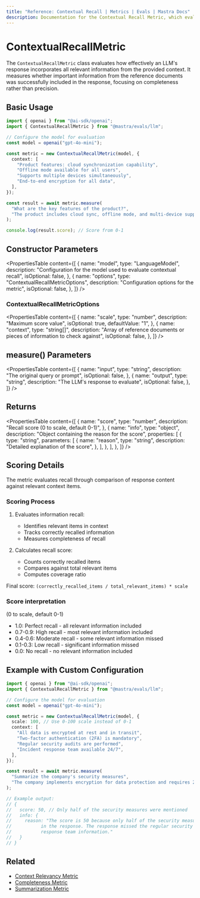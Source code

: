 ```yaml
---
title: "Reference: Contextual Recall | Metrics | Evals | Mastra Docs"
description: Documentation for the Contextual Recall Metric, which evaluates the completeness of LLM responses in incorporating relevant context.
---
```


# ContextualRecallMetric

The `ContextualRecallMetric` class evaluates how effectively an LLM's response incorporates all relevant information from the provided context. It measures whether important information from the reference documents was successfully included in the response, focusing on completeness rather than precision.

## Basic Usage

```typescript
import { openai } from "@ai-sdk/openai";
import { ContextualRecallMetric } from "@mastra/evals/llm";

// Configure the model for evaluation
const model = openai("gpt-4o-mini");

const metric = new ContextualRecallMetric(model, {
  context: [
    "Product features: cloud synchronization capability",
    "Offline mode available for all users",
    "Supports multiple devices simultaneously",
    "End-to-end encryption for all data",
  ],
});

const result = await metric.measure(
  "What are the key features of the product?",
  "The product includes cloud sync, offline mode, and multi-device support.",
);

console.log(result.score); // Score from 0-1
```

## Constructor Parameters

<PropertiesTable
  content={[
    {
      name: "model",
      type: "LanguageModel",
      description:
        "Configuration for the model used to evaluate contextual recall",
      isOptional: false,
    },
    {
      name: "options",
      type: "ContextualRecallMetricOptions",
      description: "Configuration options for the metric",
      isOptional: false,
    },
  ]}
/>

### ContextualRecallMetricOptions

<PropertiesTable
  content={[
    {
      name: "scale",
      type: "number",
      description: "Maximum score value",
      isOptional: true,
      defaultValue: "1",
    },
    {
      name: "context",
      type: "string[]",
      description:
        "Array of reference documents or pieces of information to check against",
      isOptional: false,
    },
  ]}
/>

## measure() Parameters

<PropertiesTable
  content={[
    {
      name: "input",
      type: "string",
      description: "The original query or prompt",
      isOptional: false,
    },
    {
      name: "output",
      type: "string",
      description: "The LLM's response to evaluate",
      isOptional: false,
    },
  ]}
/>

## Returns

<PropertiesTable
  content={[
    {
      name: "score",
      type: "number",
      description: "Recall score (0 to scale, default 0-1)",
    },
    {
      name: "info",
      type: "object",
      description: "Object containing the reason for the score",
      properties: [
        {
          type: "string",
          parameters: [
            {
              name: "reason",
              type: "string",
              description: "Detailed explanation of the score",
            },
          ],
        },
      ],
    },
  ]}
/>

## Scoring Details

The metric evaluates recall through comparison of response content against relevant context items.

### Scoring Process

1. Evaluates information recall:

   - Identifies relevant items in context
   - Tracks correctly recalled information
   - Measures completeness of recall

2. Calculates recall score:
   - Counts correctly recalled items
   - Compares against total relevant items
   - Computes coverage ratio

Final score: `(correctly_recalled_items / total_relevant_items) * scale`

### Score interpretation

(0 to scale, default 0-1)

- 1.0: Perfect recall - all relevant information included
- 0.7-0.9: High recall - most relevant information included
- 0.4-0.6: Moderate recall - some relevant information missed
- 0.1-0.3: Low recall - significant information missed
- 0.0: No recall - no relevant information included

## Example with Custom Configuration

```typescript
import { openai } from "@ai-sdk/openai";
import { ContextualRecallMetric } from "@mastra/evals/llm";

// Configure the model for evaluation
const model = openai("gpt-4o-mini");

const metric = new ContextualRecallMetric(model, {
  scale: 100, // Use 0-100 scale instead of 0-1
  context: [
    "All data is encrypted at rest and in transit",
    "Two-factor authentication (2FA) is mandatory",
    "Regular security audits are performed",
    "Incident response team available 24/7",
  ],
});

const result = await metric.measure(
  "Summarize the company's security measures",
  "The company implements encryption for data protection and requires 2FA for all users.",
);

// Example output:
// {
//   score: 50, // Only half of the security measures were mentioned
//   info: {
//     reason: "The score is 50 because only half of the security measures were mentioned
//           in the response. The response missed the regular security audits and incident
//           response team information."
//   }
// }
```

## Related

- [Context Relevancy Metric](./context-relevancy)
- [Completeness Metric](./completeness)
- [Summarization Metric](./summarization)
